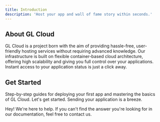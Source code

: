 ---
title: Introduction
description: 'Host your app and wall of fame story within seconds.'
---

## About GL Cloud
GL Cloud is a project born with the aim of providing hassle-free, user-friendly hosting services without requiring advanced knowledge. Our infrastructure is built on flexible container-based cloud architecture, offering high scalability and giving you full control over your applications. Instant access to your application status is just a click away.

## Get Started
Step-by-step guides for deploying your first app and mastering the basics of GL Cloud. Let's get started. Sending your application is a breeze.

<Snippet file="languages.mdx" />

<Card title="Contact Us" icon="envelope" iconType="duotone" href="/company/support">
  Hey! We're here to help. If you can't find the answer you're looking for in our documentation, feel free to contact us.
</Card>